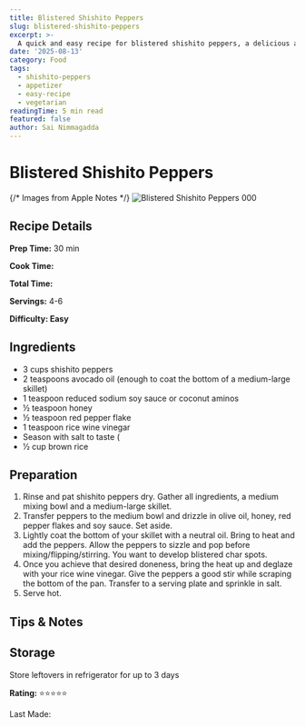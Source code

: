 ```yaml
---
title: Blistered Shishito Peppers
slug: blistered-shishito-peppers
excerpt: >-
  A quick and easy recipe for blistered shishito peppers, a delicious and flavorful appetizer.
date: '2025-08-13'
category: Food
tags:
  - shishito-peppers
  - appetizer
  - easy-recipe
  - vegetarian
readingTime: 5 min read
featured: false
author: Sai Nimmagadda
---
```

# Blistered Shishito Peppers

{/* Images from Apple Notes */}
![Blistered Shishito Peppers 000](/images/articles/blistered-shishito-peppers-000.jpg)


## Recipe Details

**Prep Time:** 30 min

**Cook Time:**

**Total Time:**

**Servings:** 4-6

**Difficulty: Easy**

## Ingredients

- 3 cups shishito peppers
- 2 teaspoons avocado oil (enough to coat the bottom of a medium-large skillet)
- 1 teaspoon reduced sodium soy sauce or coconut aminos
- ½ teaspoon honey
- ½ teaspoon red pepper flake
- 1 teaspoon rice wine vinegar
- Season with salt to taste (
- 1⁄2 cup brown rice

## Preparation

1. Rinse and pat shishito peppers dry. Gather all ingredients, a medium mixing bowl and a medium-large skillet.
2. Transfer peppers to the medium bowl and drizzle in olive oil, honey, red pepper flakes and soy sauce. Set aside.
3. Lightly coat the bottom of your skillet with a neutral oil. Bring to heat and add the peppers. Allow the peppers to sizzle and pop before mixing/flipping/stirring. You want to develop blistered char spots.
4. Once you achieve that desired doneness, bring the heat up and deglaze with your rice wine vinegar. Give the peppers a good stir while scraping the bottom of the pan. Transfer to a serving plate and sprinkle in salt.
5. Serve hot.

## Tips & Notes

## Storage

Store leftovers in refrigerator for up to 3 days

**Rating:** ⭐⭐⭐⭐⭐

Last Made:
